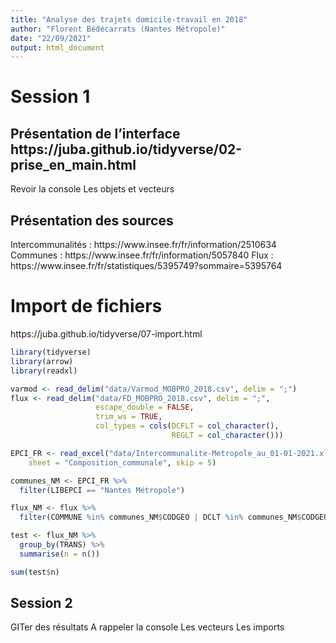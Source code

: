 ```yaml
---
title: "Analyse des trajets domicile-travail en 2018"
author: "Florent Bédécarrats (Nantes Métropole)"
date: "22/09/2021"
output: html_document
---
```



# Session 1

## Présentation de l'interface https://juba.github.io/tidyverse/02-prise_en_main.html
Revoir la console
Les objets et vecteurs


## Présentation des sources
Intercommunalités : https://www.insee.fr/fr/information/2510634
Communes : https://www.insee.fr/fr/information/5057840
Flux : https://www.insee.fr/fr/statistiques/5395749?sommaire=5395764


# Import de fichiers
https://juba.github.io/tidyverse/07-import.html

```r
library(tidyverse)
library(arrow)
library(readxl)

varmod <- read_delim("data/Varmod_MOBPRO_2018.csv", delim = ";")
flux <- read_delim("data/FD_MOBPRO_2018.csv", delim = ";", 
                   escape_double = FALSE, 
                   trim_ws = TRUE,
                   col_types = cols(DCFLT = col_character(),
                                    REGLT = col_character()))

EPCI_FR <- read_excel("data/Intercommunalite-Metropole_au_01-01-2021.xlsx", 
    sheet = "Composition_communale", skip = 5)

communes_NM <- EPCI_FR %>%
  filter(LIBEPCI == "Nantes Métropole")

flux_NM <- flux %>%
  filter(COMMUNE %in% communes_NM$CODGEO | DCLT %in% communes_NM$CODGEO)

test <- flux_NM %>%
  group_by(TRANS) %>%
  summarise(n = n())

sum(test$n)

```

## Session 2
GITer des résultats
A rappeler
la console
Les vecteurs
Les imports